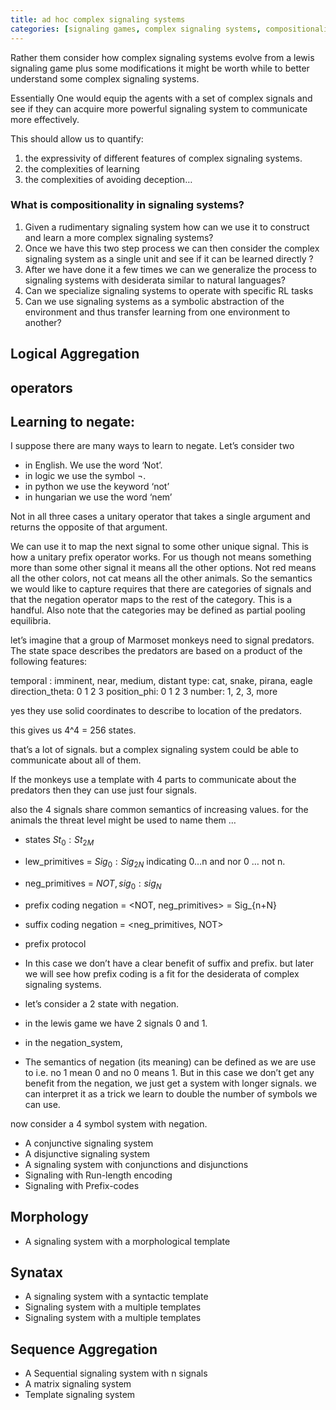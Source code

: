 ```yaml
---
title: ad hoc complex signaling systems
categories: [signaling games, complex signaling systems, compositionality, communication protocols,emergent languages] 
---
```


Rather them consider how complex signaling systems evolve from a lewis signaling game plus some modifications it might be worth while to better understand some complex signaling systems.

Essentially One would equip the agents with a set of complex signals and see if they can acquire more powerful signaling system to communicate more effectively.

This should allow us to quantify:

1. the expressivity of different features of complex signaling systems.
2. the complexities of learning
3. the complexities of avoiding deception...




::: {.callout-note}
### What is compositionality in signaling systems?

1. Given a rudimentary signaling system how can we use it to construct and learn a more complex signaling systems?
2. Once we have this two step process we can then consider the complex signaling system as a single unit and see if it can be learned directly ?
3. After we have done it a few times we can we generalize the process to signaling systems with desiderata similar to natural languages?
4. Can we specialize signaling systems to operate with specific RL tasks
5. Can we use signaling systems as a symbolic abstraction of the environment and thus transfer learning from one environment to another?

:::


## Logical Aggregation 

## operators 

## Learning to negate:

I suppose there are many ways to learn to negate. Let's consider two 

- in English. We use the word 'Not'. 
- in logic we use the symbol $\neg$.
- in python we use the keyword 'not'
- in hungarian we use the word 'nem' 

Not in all three cases a unitary operator that takes a single argument and returns the opposite of that argument.

We can use it to map the next signal to some other unique signal. This is how a unitary prefix operator works.
For us though not means something more than some other signal it means all the other options. Not red means all the other colors, not cat means all the other animals. So the semantics we would like to capture requires that there are categories of signals and that the negation operator maps to the rest of the category. This is a handful. Also note that the categories may be defined as partial pooling equilibria.

let's imagine that a group of Marmoset monkeys need to signal predators. The state space describes the predators are based on a product of the following features:

temporal :   imminent, near, medium, distant
type:        cat, snake, pirana, eagle
direction_theta: 0 1 2 3
position_phi:   0 1 2 3
number: 1, 2, 3, more


yes they use solid coordinates to describe to location of the predators.

this gives us 4^4 = 256 states.

that's a lot of signals. but a complex signaling system could be able to communicate about all of them.

If the monkeys use a template with 4 parts to communicate about the predators then they can use just four signals. 

also the 4 signals share common semantics of increasing values.
for the animals the threat level might be used to name them ...





- states $St_0:St_{2M}$
- lew_primitives = $Sig_0:Sig_{2N}$ indicating 0...n and nor 0 ... not n.
- neg_primitives = $NOT, sig_0:sig_{N}$ 
- prefix coding negation = <NOT, neg_primitives> = Sig_{n+N} 
- suffix coding negation = <neg_primitives, NOT>
- prefix protocol


- In this case we don't have a clear benefit of suffix and prefix. but later we will see how prefix coding is a fit for the desiderata of complex signaling systems.

- let's consider a 2 state with negation. 
- in the lewis game we have 2 signals 0 and 1.
- in the negation_system,
- The semantics of negation (its meaning) can be defined as we are use to i.e. no 1 mean 0 and no 0 means 1. But in this case we don't get any benefit from the negation, we just get a system with longer signals.
 we can interpret it as a trick we learn to double the number of symbols we can use.

now consider a 4 symbol system with negation.


- A conjunctive signaling system
- A disjunctive signaling system
- A signaling system with conjunctions and disjunctions
- Signaling with Run-length encoding
- Signaling with Prefix-codes

## Morphology

- A signaling system with a morphological template

## Synatax

- A signaling system with a syntactic template
- Signaling system with a multiple templates
- Signaling system with a multiple templates


## Sequence Aggregation


- A Sequential signaling system with n signals
- A matrix signaling system
- Template signaling system



